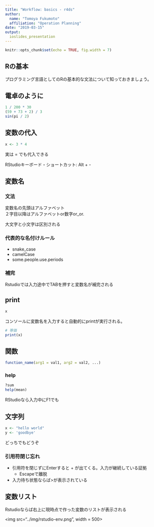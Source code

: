```yaml
---
title: "Workflow: basics - r4ds"
author: 
  name: "Tomoya Fukumoto"
  affiliation: "Operation Planning"
date: "2019-03-15"
output: 
  ioslides_presentation
---
```


```r
knitr::opts_chunk$set(echo = TRUE, fig.width = 7)
```

<style>
.column-left{
  float: left;
  width: 47.5%;
  text-align: left;
}
.column-right{
  float: right;
  width: 47.5%;
  text-align: left;
}
</style>


## Rの基本
プログラミング言語としてのRの基本的な文法について知っておきましょう。

## 電卓のように
```r
1 / 200 * 30
(59 + 73 + 2) / 3
sin(pi / 2)
```

## 変数の代入
```r
x <- 3 * 4
```

実は = でも代入できる

RStudioキーボード・ショートカット: Alt + -    

## 変数名
### 文法
変数名の先頭はアルファベット   
２字目以降はアルファベットor数字or_or.

大文字と小文字は区別される

### 代表的な名付けルール
- snake_case
- camelCase
- some.people.use.periods

### 補完
Rstudioでは入力途中でTABを押すと変数名が補完される

## print
```r
x
```

コンソールに変数名を入力すると自動的にprintが実行される。

```r
# 等価
print(x)
```

## 関数
```r
function_name(arg1 = val1, arg2 = val2, ...)
```

### help
```r
?sum
help(mean)
```

RStudioなら入力中にF1でも

## 文字列
```r
x <- "hello world"
y <- 'goodbye'
```

どっちでもどうぞ

### 引用符閉じ忘れ
- 引用符を閉じずにEnterすると \+ が出てくる。入力が継続している証拠
     - Escapeで離脱
- 入力待ち状態ならば\>が表示されている

## 変数リスト
Rstudioならば右上に現時点で作った変数のリストが表示される

<img src="../img/rstudio-env.png", width = 500>

